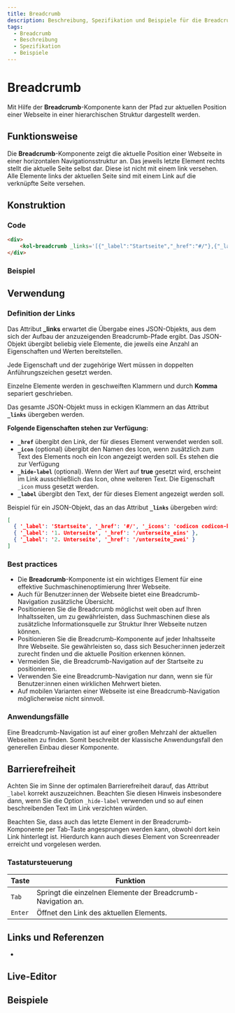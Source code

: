 ```yaml
---
title: Breadcrumb
description: Beschreibung, Spezifikation und Beispiele für die Breadcrumb-Komponente.
tags:
  - Breadcrumb
  - Beschreibung
  - Spezifikation
  - Beispiele
---
```



# Breadcrumb

Mit Hilfe der **Breadcrumb**-Komponente kann der Pfad zur aktuellen Position einer Webseite in einer hierarchischen Struktur dargestellt werden.

## Funktionsweise

Die **Breadcrumb**-Komponente zeigt die aktuelle Position einer Webseite in einer horizontalen Navigationsstruktur an. Das jeweils letzte Element rechts stellt die aktuelle Seite selbst dar.
Diese ist nicht mit einem link versehen. Alle Elemente links der aktuellen Seite sind mit einem Link auf die verknüpfte Seite versehen.

## Konstruktion

### Code

```html
<div>
	<kol-breadcrumb _links='[{"_label":"Startseite","_href":"#/"},{"_label":"Unterseite von Startseite","_href":"#/unterseite"}]'></kol-breadcrumb>
</div>
```

### Beispiel

<kol-breadcrumb _links='[{"_label":"Startseite","_href":"#/"},{"_label":"Unterseite von Startseite","_href":"#/unterseite"}]'></kol-breadcrumb>

## Verwendung

### Definition der Links

Das Attribut **\_links** erwartet die Übergabe eines JSON-Objekts, aus dem sich der Aufbau der anzuzeigenden Breadcrumb-Pfade ergibt. Das JSON-Objekt übergibt beliebig viele Elemente, die jeweils eine Anzahl an Eigenschaften und Werten bereitstellen.

Jede Eigenschaft und der zugehörige Wert müssen in doppelten Anführungszeichen gesetzt werden.

Einzelne Elemente werden in geschweiften Klammern und durch **Komma** separiert geschrieben.

Das gesamte JSON-Objekt muss in eckigen Klammern an das Attribut **`_links`** übergeben werden.

<b>Folgende Eigenschaften stehen zur Verfügung:</b>

- **`_href`** übergibt den Link, der für dieses Element verwendet werden soll.
- **`_icon`** (optional) übergibt den Namen des Icon, wenn zusätzlich zum Text des Elements noch ein Icon angezeigt werden soll. Es stehen die <kol-link _href="https://microsoft.github.io/vscode-codicons/dist/codicon.html" _target="_blank" _label="Codicons"></kol-link> zur Verfügung
- **`_hide-label`** (optional). Wenn der Wert auf **true** gesetzt wird, erscheint im Link ausschließlich das Icon, ohne weiteren Text. Die Eigenschaft `_icon` muss gesetzt werden.
- **`_label`** übergibt den Text, der für dieses Element angezeigt werden soll.

Beispiel für ein JSON-Objekt, das an das Attribut **`_links`** übergeben wird:

```JSON
[
  { '_label': 'Startseite', '_href': '#/', '_icons': 'codicon codicon-home', '_hide-label': true },
  { '_label': '1. Unterseite', '_href': '/unterseite_eins' },
  { '_label': '2. Unterseite', '_href': '/unterseite_zwei' }
]
```

<kol-breadcrumb _links='[{"_label":"Startseite","_href":"#/","_icons":"codicon codicon-home","hide-label": "true"},{"_label":"1. Unterseite","_href":"#/1_unterseite"},{"_label":"2. Unterseite","_href":"#/2_unterseite"}]'></kol-breadcrumb>

### Best practices

- Die **Breadcrumb**-Komponente ist ein wichtiges Element für eine effektive Suchmaschinenoptimierung Ihrer Webseite.
- Auch für Benutzer:innen der Webseite bietet eine Breadcrumb-Navigation zusätzliche Übersicht.
- Positionieren Sie die Breadcrumb möglichst weit oben auf Ihren Inhaltsseiten, um zu gewährleisten, dass Suchmaschinen diese als zusätzliche Informationsquelle zur Struktur Ihrer Webseite nutzen können.
- Positionieren Sie die Breadcrumb-Komponente auf jeder Inhaltsseite Ihre Webseite. Sie gewährleisten so, dass sich Besucher:innen jederzeit zurecht finden und die aktuelle Position erkennen können.
- Vermeiden Sie, die Breadcrumb-Navigation auf der Startseite zu positionieren.
- Verwenden Sie eine Breadcrumb-Navigation nur dann, wenn sie für Benutzer:innen einen wirklichen Mehrwert bieten.
- Auf mobilen Varianten einer Webseite ist eine Breadcrumb-Navigation möglicherweise nicht sinnvoll.

### Anwendungsfälle

Eine Breadcrumb-Navigation ist auf einer großen Mehrzahl der aktuellen Webseiten zu finden. Somit beschreibt der klassische Anwendungsfall den generellen Einbau dieser Komponente.

## Barrierefreiheit

Achten Sie im Sinne der optimalen Barrierefreiheit darauf, das Attribut `_label` korrekt auszuzeichnen. Beachten Sie diesen Hinweis insbesondere dann, wenn Sie die Option `_hide-label` verwenden und so auf einen beschreibenden Text im Link verzichten würden.

Beachten Sie, dass auch das letzte Element in der Breadcrumb-Komponente per Tab-Taste angesprungen werden kann, obwohl dort kein Link hinterlegt ist. Hierdurch kann auch dieses Element von Screenreader erreicht und vorgelesen werden.

### Tastatursteuerung

| Taste   | Funktion                                                     |
| ------- | ------------------------------------------------------------ |
| `Tab`   | Springt die einzelnen Elemente der Breadcrumb-Navigation an. |
| `Enter` | Öffnet den Link des aktuellen Elements.                      |

## Links und Referenzen

- <kol-link _href="https://www.w3.org/TR/wai-aria-practices/#breadcrumb" _target="_blank"></kol-link>

<Readme />

<ExampleLink component="breadcrumb" />

## Live-Editor

<LiveEditorCompact component="breadcrumb" />

## Beispiele

<Configurator component="breadcrumb" sample="basic" />
